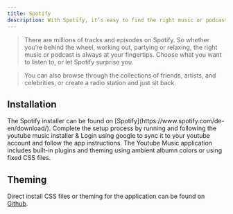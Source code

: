 ```yaml
---
title: Spotify
description: With Spotify, it’s easy to find the right music or podcast for every moment – on your phone, your computer, your tablet and more.
---
```


> There are millions of tracks and episodes on Spotify. So whether you’re behind the wheel, working out, partying or relaxing, the right music or podcast is always at your fingertips. Choose what you want to listen to, or let Spotify surprise you.

> You can also browse through the collections of friends, artists, and celebrities, or create a radio station and just sit back.

## Installation

<Stepper>
  <StepperItem title="Step 1: Get the installer">
    The Spotify installer can be found on
    [Spotify](https://www.spotify.com/de-en/download/).
  </StepperItem>
  <StepperItem title="Step 2: Setup & Login">
    Complete the setup process by running and following the youtube music
    installer & Login using google to sync it to your youtube account and follow
    the app instructions.
  </StepperItem>
  <StepperItem title="Step 3: To modify youtube music install">
    The Youtube Music application includes built-in plugins and theming using
    ambient albumn colors or using fixed CSS files.
  </StepperItem>
</Stepper>

## Theming

Direct install CSS files or theming for the application can be found on [Github](https://github.com/kerichdev/themes-for-ytmdesktop-player).
